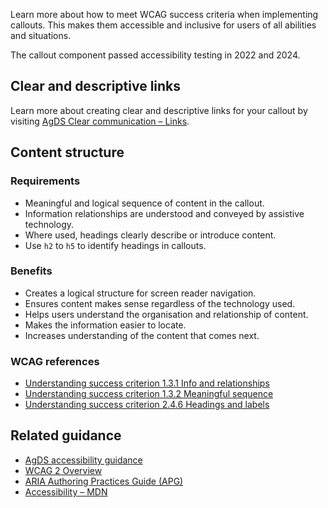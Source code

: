 Learn more about how to meet WCAG success criteria when implementing callouts. This makes them accessible and inclusive for users of all abilities and situations.

The callout component passed accessibility testing in 2022 and 2024.

## Clear and descriptive links

Learn more about creating clear and descriptive links for your callout by visiting [AgDS Clear communication – Links](#TODO).

## Content structure

### Requirements

- Meaningful and logical sequence of content in the callout.
- Information relationships are understood and conveyed by assistive technology.
- Where used, headings clearly describe or introduce content.
- Use `h2` to `h5` to identify headings in callouts.

### Benefits

- Creates a logical structure for screen reader navigation.
- Ensures content makes sense regardless of the technology used.
- Helps users understand the organisation and relationship of content.
- Makes the information easier to locate.
- Increases understanding of the content that comes next.

### WCAG references

- [Understanding success criterion 1.3.1 Info and relationships](https://www.w3.org/WAI/WCAG21/Understanding/info-and-relationships.html)
- [Understanding success criterion 1.3.2 Meaningful sequence](https://www.w3.org/WAI/WCAG21/Understanding/meaningful-sequence.html)
- [Understanding success criterion 2.4.6 Headings and labels](https://www.w3.org/WAI/WCAG21/Understanding/headings-and-labels.html)

## Related guidance

- [AgDS accessibility guidance](/foundations/accessibility)
- [WCAG 2 Overview](https://www.w3.org/WAI/standards-guidelines/wcag/)
- [ARIA Authoring Practices Guide (APG)](https://www.w3.org/WAI/ARIA/apg/)
- [Accessibility – MDN](https://developer.mozilla.org/en-US/docs/Web/Accessibility)
